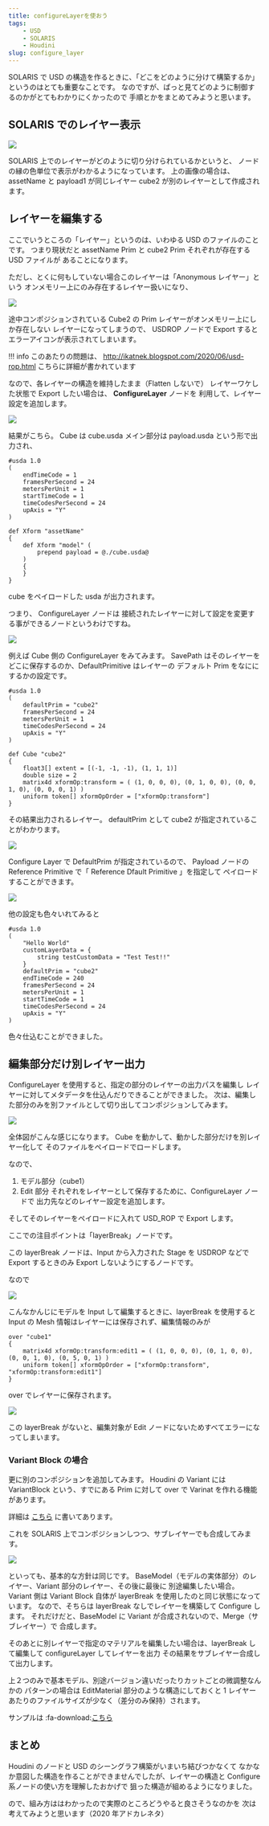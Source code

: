 ```yaml
---
title: configureLayerを使おう
tags:
    - USD
    - SOLARIS
    - Houdini
slug: configure_layer
---
```


SOLARIS で USD の構造を作るときに、「どこをどのように分けて構築するか」
というのはとても重要なことです。
なのですが、ぱっと見てどのように制御するのかがとてもわかりにくかったので
手順とかをまとめてみようと思います。

## SOLARIS でのレイヤー表示

![](https://gyazo.com/dc651ee92c221b0a7f21e61f6be7f477.png)

SOLARIS 上でのレイヤーがどのように切り分けられているかというと、
ノードの縁の色単位で表示がわかるようになっています。
上の画像の場合は、 assetName と payload1 が同じレイヤー
cube2 が別のレイヤーとして作成されます。

## レイヤーを編集する

ここでいうところの「レイヤー」というのは、いわゆる USD のファイルのことです。
つまり現状だと assetName Prim と cube2 Prim それぞれが存在する USD ファイルが
あることになります。

ただし、とくに何もしていない場合このレイヤーは「Anonymous レイヤー」という
オンメモリー上にのみ存在するレイヤー扱いになり、

![](https://gyazo.com/a00b2a9ce07abe64073f06dbcaf05a83.png)

途中コンポジションされている Cube2 の Prim レイヤーがオンメモリー上にしか存在しない
レイヤーになってしまうので、 USDROP ノードで Export すると
エラーアイコンが表示されてしまいます。

!!! info
このあたりの問題は、
http://ikatnek.blogspot.com/2020/06/usd-rop.html
こちらに詳細が書かれています

なので、各レイヤーの構造を維持したまま（Flatten しないで）
レイヤーワケした状態で Export したい場合は、 **ConfigureLayer** ノードを
利用して、レイヤー設定を追加します。

![](https://gyazo.com/133158975ece65dce7009829abe258e8.png)

結果がこちら。
Cube は cube.usda メイン部分は payload.usda という形で出力され、

```usda
#usda 1.0
(
    endTimeCode = 1
    framesPerSecond = 24
    metersPerUnit = 1
    startTimeCode = 1
    timeCodesPerSecond = 24
    upAxis = "Y"
)

def Xform "assetName"
{
    def Xform "model" (
        prepend payload = @./cube.usda@
    )
    {
    }
}
```

cube をペイロードした usda が出力されます。

つまり、 ConfigureLayer ノードは
接続されたレイヤーに対して設定を変更する事ができるノードというわけですね。

![](https://gyazo.com/59f4bdadd3fdbb13b60a357b18f50bc5.png)

例えば Cube 側の ConfigureLayer をみてみます。
SavePath はそのレイヤーをどこに保存するのか、DefaultPrimitive はレイヤーの
デフォルト Prim をなににするかの設定です。

```usda
#usda 1.0
(
    defaultPrim = "cube2"
    framesPerSecond = 24
    metersPerUnit = 1
    timeCodesPerSecond = 24
    upAxis = "Y"
)

def Cube "cube2"
{
    float3[] extent = [(-1, -1, -1), (1, 1, 1)]
    double size = 2
    matrix4d xformOp:transform = ( (1, 0, 0, 0), (0, 1, 0, 0), (0, 0, 1, 0), (0, 0, 0, 1) )
    uniform token[] xformOpOrder = ["xformOp:transform"]
}
```

その結果出力されるレイヤー。
defaultPrim として cube2 が指定されていることがわかります。

![](https://gyazo.com/f4b53179ff274c7c575b990cb93df9f5.png)

Configure Layer で DefaultPrim が指定されているので、
Payload ノードの Reference Primitive で「 Reference Dfault Primitive 」を指定して
ペイロードすることができます。

![](https://gyazo.com/a5f58dcd2c544a14b22d99622acd630e.png)

他の設定も色々いれてみると

```
#usda 1.0
(
    "Hello World"
    customLayerData = {
        string testCustomData = "Test Test!!"
    }
    defaultPrim = "cube2"
    endTimeCode = 240
    framesPerSecond = 24
    metersPerUnit = 1
    startTimeCode = 1
    timeCodesPerSecond = 24
    upAxis = "Y"
)
```

色々仕込むことができました。

## 編集部分だけ別レイヤー出力

ConfigureLayer を使用すると、指定の部分のレイヤーの出力パスを編集し
レイヤーに対してメタデータを仕込んだりできることができました。
次は、編集した部分のみを別ファイルとして切り出してコンポジションしてみます。

![](https://gyazo.com/fb9e94f346414d2a26fe4e145c0b8229.png)

全体図がこんな感じになります。
Cube を動かして、動かした部分だけを別レイヤー化して
そのファイルをペイロードでロードします。

なので、

1. モデル部分（cube1）
2. Edit 部分
   それぞれをレイヤーとして保存するために、ConfigureLayer ノードで
   出力先などのレイヤー設定を追加します。

そしてそのレイヤーをペイロードに入れて USD_ROP で Export します。

ここでの注目ポイントは「layerBreak」ノードです。

この layerBreak ノードは、Input から入力された Stage を USDROP などで Export するときのみ
Export しないようにするノードです。

なので

![](https://gyazo.com/c1faa54fab8f2701ed25d451b368a0ae.png)

こんなかんじにモデルを Input して編集するときに、layerBreak を使用すると
Input の Mesh 情報はレイヤーには保存されず、編集情報のみが

```usda
over "cube1"
{
    matrix4d xformOp:transform:edit1 = ( (1, 0, 0, 0), (0, 1, 0, 0), (0, 0, 1, 0), (0, 5, 0, 1) )
    uniform token[] xformOpOrder = ["xformOp:transform", "xformOp:transform:edit1"]
}
```

over でレイヤーに保存されます。

![](https://gyazo.com/8960a7f8948b3c80d762391fd891c28f.png)

この layerBreak がないと、編集対象が Edit ノードにないためすべてエラーになってしまいます。

### Variant Block の場合

更に別のコンポジションを追加してみます。
Houdini の Variant には VariantBlock という、すでにある Prim に対して over で
Varinat を作れる機能があります。

詳細は [こちら](08_solaris_variant.md) に書いてあります。

これを SOLARIS 上でコンポジションしつつ、サブレイヤーでも合成してみます。

![](https://gyazo.com/76fd012882c2808c6467975319770fc0.png)

といっても、基本的な方針は同じです。
BaseModel（モデルの実体部分）のレイヤー、Variant 部分のレイヤー、その後に最後に
別途編集したい場合。
Variant 側は Variant Block 自体が layerBreak を使用したのと同じ状態になっています。
なので、そちらは layerBreak なしでレイヤーを構築して Configure します。
それだけだと、BaseModel に Variant が合成されないので、Merge（サブレイヤー）で
合成します。

そのあとに別レイヤーで指定のマテリアルを編集したい場合は、layerBreak して編集して
configureLayer してレイヤーを出力
その結果をサブレイヤー合成して出力します。

上２つのみで基本モデル、別途バージョン違いだったりカットごとの微調整なんかの
パターンの場合は EditMaterial 部分のような構造にしておくと
1 レイヤーあたりのファイルサイズが少なく（差分のみ保持）されます。

サンプルは :fa-download:[こちら](https://1drv.ms/u/s!AlUBmJYsMwMhhOZo1uxWpX05TZZQsA?e=thiZbi)

## まとめ

Houdini のノードと USD のシーングラフ構築がいまいち結びつかなくて
なかなか意図した構造を作ることができませんでしたが、レイヤーの構造と
Configure 系ノードの使い方を理解したおかげで
狙った構造が組めるようになりました。

ので、組み方ははわかったので実際のところどうやると良さそうなのかを
次は考えてみようと思います（2020 年アドカレネタ）

